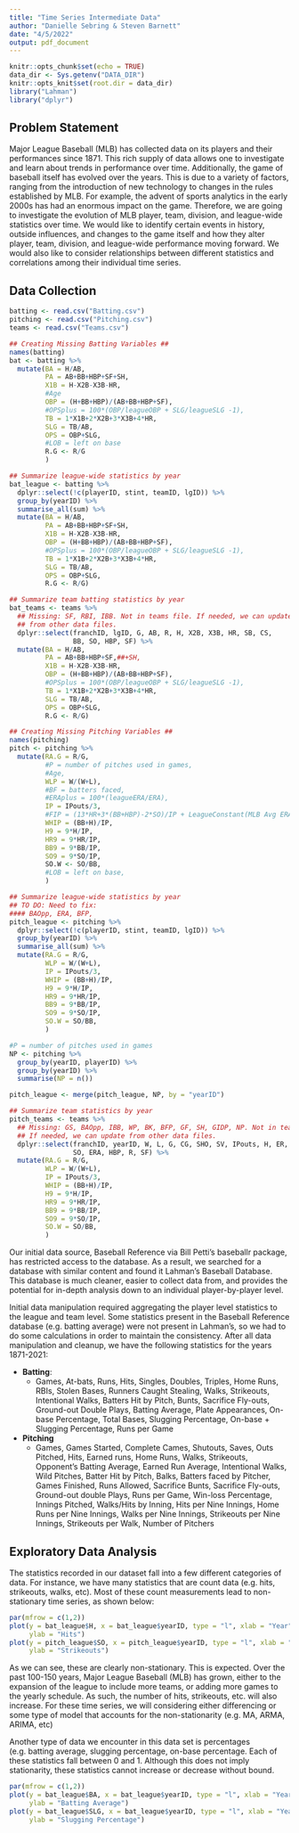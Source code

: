 ```yaml
---
title: "Time Series Intermediate Data"
author: "Danielle Sebring & Steven Barnett"
date: "4/5/2022"
output: pdf_document
---
```


```r
knitr::opts_chunk$set(echo = TRUE)
data_dir <- Sys.getenv("DATA_DIR")
knitr::opts_knit$set(root.dir = data_dir)
library("Lahman")
library("dplyr")
```

## Problem Statement

Major League Baseball (MLB) has collected data on its players and their performances since 1871. This rich supply of data allows one to investigate and learn about trends in performance over time. Additionally, the game of baseball itself has evolved over the years. This is due to a variety of factors, ranging from the introduction of new technology to changes in the rules established by MLB. For example, the advent of sports analytics in the early 2000s has had an enormous impact on the game. Therefore, we are going to investigate the evolution of MLB player, team, division, and league-wide statistics over time. We would like to identify certain events in history, outside influences, and changes to the game itself and how they alter player, team, division, and league-wide performance moving forward. We would also like to consider relationships between different statistics and correlations among their individual time series.

## Data Collection

```r
batting <- read.csv("Batting.csv")
pitching <- read.csv("Pitching.csv")
teams <- read.csv("Teams.csv")

## Creating Missing Batting Variables ##
names(batting)
bat <- batting %>%
  mutate(BA = H/AB,
         PA = AB+BB+HBP+SF+SH,
         X1B = H-X2B-X3B-HR,
         #Age
         OBP = (H+BB+HBP)/(AB+BB+HBP+SF),
         #OPSplus = 100*(OBP/leagueOBP + SLG/leagueSLG -1),
         TB = 1*X1B+2*X2B+3*X3B+4*HR,
         SLG = TB/AB,
         OPS = OBP+SLG,
         #LOB = left on base
         R.G <- R/G
         )

## Summarize league-wide statistics by year
bat_league <- batting %>% 
  dplyr::select(!c(playerID, stint, teamID, lgID)) %>%
  group_by(yearID) %>% 
  summarise_all(sum) %>%
  mutate(BA = H/AB,
         PA = AB+BB+HBP+SF+SH,
         X1B = H-X2B-X3B-HR,
         OBP = (H+BB+HBP)/(AB+BB+HBP+SF),
         #OPSplus = 100*(OBP/leagueOBP + SLG/leagueSLG -1),
         TB = 1*X1B+2*X2B+3*X3B+4*HR,
         SLG = TB/AB,
         OPS = OBP+SLG,
         R.G <- R/G)

## Summarize team batting statistics by year
bat_teams <- teams %>% 
  ## Missing: SF, RBI, IBB. Not in teams file. If needed, we can update
  ## from other data files.
  dplyr::select(franchID, lgID, G, AB, R, H, X2B, X3B, HR, SB, CS, 
                BB, SO, HBP, SF) %>% 
  mutate(BA = H/AB,
         PA = AB+BB+HBP+SF,##+SH,
         X1B = H-X2B-X3B-HR,
         OBP = (H+BB+HBP)/(AB+BB+HBP+SF),
         #OPSplus = 100*(OBP/leagueOBP + SLG/leagueSLG -1),
         TB = 1*X1B+2*X2B+3*X3B+4*HR,
         SLG = TB/AB,
         OPS = OBP+SLG,
         R.G <- R/G)

## Creating Missing Pitching Variables ##
names(pitching)
pitch <- pitching %>%
  mutate(RA.G = R/G,
         #P = number of pitches used in games,
         #Age,
         WLP = W/(W+L),
         #BF = batters faced,
         #ERAplus = 100*(leagueERA/ERA),
         IP = IPouts/3,
         #FIP = (13*HR+3*(BB+HBP)-2*SO)/IP + LeagueConstant(MLB Avg ERA),
         WHIP = (BB+H)/IP,
         H9 = 9*H/IP,
         HR9 = 9*HR/IP,
         BB9 = 9*BB/IP,
         SO9 = 9*SO/IP,
         SO.W <- SO/BB,
         #LOB = left on base,
         )

## Summarize league-wide statistics by year
## TO DO: Need to fix:
#### BAOpp, ERA, BFP, 
pitch_league <- pitching %>% 
  dplyr::select(!c(playerID, stint, teamID, lgID)) %>%
  group_by(yearID) %>% 
  summarise_all(sum) %>%
  mutate(RA.G = R/G,
         WLP = W/(W+L),
         IP = IPouts/3,
         WHIP = (BB+H)/IP,
         H9 = 9*H/IP,
         HR9 = 9*HR/IP,
         BB9 = 9*BB/IP,
         SO9 = 9*SO/IP,
         SO.W = SO/BB,
         )

#P = number of pitches used in games
NP <- pitching %>%
  group_by(yearID, playerID) %>% 
  group_by(yearID) %>% 
  summarise(NP = n())

pitch_league <- merge(pitch_league, NP, by = "yearID")

## Summarize team statistics by year
pitch_teams <- teams %>% 
  ## Missing: GS, BAOpp, IBB, WP, BK, BFP, GF, SH, GIDP, NP. Not in teams file.
  ## If needed, we can update from other data files.
  dplyr::select(franchID, yearID, W, L, G, CG, SHO, SV, IPouts, H, ER, HR, BB,
                SO, ERA, HBP, R, SF) %>% 
  mutate(RA.G = R/G,
         WLP = W/(W+L),
         IP = IPouts/3,
         WHIP = (BB+H)/IP,
         H9 = 9*H/IP,
         HR9 = 9*HR/IP,
         BB9 = 9*BB/IP,
         SO9 = 9*SO/IP,
         SO.W = SO/BB,
         )
```

Our initial data source, Baseball Reference via Bill Petti's baseballr package, has restricted access to the database. As a result, we searched for a database with similar content and found it Lahman's Baseball Database. This database is much cleaner, easier to collect data from, and provides the potential for in-depth analysis down to an individual player-by-player level.

Initial data manipulation required aggregating the player level statistics to the league and team level. Some statistics present in the Baseball Reference database (e.g. batting average) were not present in Lahman's, so we had to do some calculations in order to maintain the consistency. After all data manipulation and cleanup, we have the following statistics for the years 1871-2021:

* **Batting**:
  + Games, At-bats, Runs, Hits, Singles, Doubles, Triples, Home Runs, RBIs, Stolen Bases, Runners Caught Stealing, Walks, Strikeouts, Intentional Walks, Batters Hit by Pitch, Bunts, Sacrifice Fly-outs, Ground-out Double Plays, Batting Average, Plate Appearances, On-base Percentage, Total Bases, Slugging Percentage, On-base + Slugging Percentage, Runs per Game

* **Pitching**
  + Games, Games Started, Complete Cames, Shutouts, Saves, Outs Pitched, Hits, Earned runs, Home Runs, Walks, Strikeouts, Opponent's Batting Average, Earned Run Average, Intentional Walks, Wild Pitches, Batter Hit by Pitch, Balks, Batters faced by Pitcher, Games Finished, Runs Allowed, Sacrifice Bunts, Sacrifice Fly-outs, Ground-out double Plays, Runs per Game, Win-loss Percentage, Innings Pitched, Walks/Hits by Inning,  Hits per Nine Innings, Home Runs per Nine Innings, Walks per Nine Innings, Strikeouts per Nine Innings, Strikeouts per Walk, Number of Pitchers 
  
## Exploratory Data Analysis

The statistics recorded in our dataset fall into a few different categories of data. For instance, we have many statistics that are count data (e.g. hits, strikeouts, walks, etc). Most of these count measurements lead to non-stationary time series, as shown below:

```r
par(mfrow = c(1,2))
plot(y = bat_league$H, x = bat_league$yearID, type = "l", xlab = "Year", 
     ylab = "Hits")
plot(y = pitch_league$SO, x = pitch_league$yearID, type = "l", xlab = "Year", 
     ylab = "Strikeouts")
```

As we can see, these are clearly non-stationary. This is expected. Over the past 100-150 years, Major League Baseball (MLB) has grown, either to the expansion of the league to include more teams, or adding more games to the yearly schedule. As such, the number of hits, strikeouts, etc. will also increase. For these time series, we will considering either differencing or some type of model that accounts for the non-stationarity (e.g. MA, ARMA, ARIMA, etc)

Another type of data we encounter in this data set is percentages (e.g. batting average, slugging percentage, on-base percentage. Each of these statistics fall between 0 and 1. Although this does not imply stationarity, these statistics cannot increase or decrease without bound.

```r
par(mfrow = c(1,2))
plot(y = bat_league$BA, x = bat_league$yearID, type = "l", xlab = "Year", 
     ylab = "Batting Average")
plot(y = bat_league$SLG, x = bat_league$yearID, type = "l", xlab = "Year", 
     ylab = "Slugging Percentage")
```